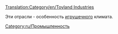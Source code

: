 [[Translation:Category/en/Toyland Industries]]

Эти отрасли - особенность [[ru/Manual/Климат#Игрушечный|игрушечного]] климата.

[[Category:ru/Промышленность]]